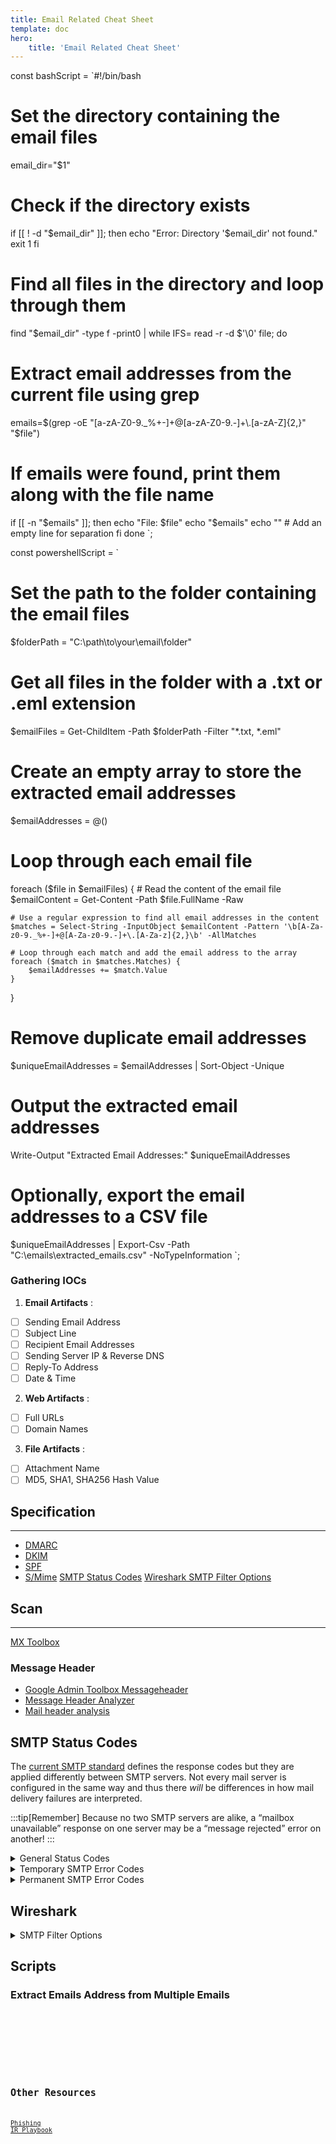 ```yaml
---
title: Email Related Cheat Sheet
template: doc
hero: 
    title: 'Email Related Cheat Sheet'
---
```


const bashScript = `#!/bin/bash

# Set the directory containing the email files
email_dir="$1"

# Check if the directory exists
if [[ ! -d "$email_dir" ]]; then
  echo "Error: Directory '$email_dir' not found."
  exit 1
fi

# Find all files in the directory and loop through them
find "$email_dir" -type f -print0 | while IFS= read -r -d $'\0' file; do
  # Extract email addresses from the current file using grep
  emails=$(grep -oE "[a-zA-Z0-9._%+-]+@[a-zA-Z0-9.-]+\.[a-zA-Z]{2,}" "$file")

  # If emails were found, print them along with the file name
  if [[ -n "$emails" ]]; then
    echo "File: $file"
    echo "$emails"
    echo "" # Add an empty line for separation
  fi
done
`;

const powershellScript = `
# Set the path to the folder containing the email files
$folderPath = "C:\path\to\your\email\folder"

# Get all files in the folder with a .txt or .eml extension
$emailFiles = Get-ChildItem -Path $folderPath -Filter "*.txt, *.eml"

# Create an empty array to store the extracted email addresses
$emailAddresses = @()

# Loop through each email file
foreach ($file in $emailFiles) {
    # Read the content of the email file
    $emailContent = Get-Content -Path $file.FullName -Raw

    # Use a regular expression to find all email addresses in the content
    $matches = Select-String -InputObject $emailContent -Pattern '\b[A-Za-z0-9._%+-]+@[A-Za-z0-9.-]+\.[A-Za-z]{2,}\b' -AllMatches

    # Loop through each match and add the email address to the array
    foreach ($match in $matches.Matches) {
        $emailAddresses += $match.Value
    }
}

# Remove duplicate email addresses
$uniqueEmailAddresses = $emailAddresses | Sort-Object -Unique

# Output the extracted email addresses
Write-Output "Extracted Email Addresses:"
$uniqueEmailAddresses

# Optionally, export the email addresses to a CSV file
$uniqueEmailAddresses | Export-Csv -Path "C:\emails\extracted_emails.csv" -NoTypeInformation
`;


### Gathering IOCs

1. **Email Artifacts** :

- [ ] Sending Email Address
- [ ] Subject Line
- [ ] Recipient Email Addresses
- [ ] Sending Server IP & Reverse DNS
- [ ] Reply-To Address
- [ ] Date & Time

2. **Web Artifacts** :

- [ ] Full URLs
- [ ] Domain Names

3. **File Artifacts** :

- [ ] Attachment Name
- [ ] MD5, SHA1, SHA256 Hash Value

## Specification

---

- [DMARC](https://dmarcian.com/getting-started-with-dmarc/)
- [DKIM](https://dmarcian.com/dkim-selectors/)
- [SPF](https://dmarcian.com/spf-syntax-table/)
- [S/Mime](https://learn.microsoft.com/en-us/exchange/security-and-compliance/smime-exo/smime-exo)
[SMTP Status Codes](https://www.mailersend.com/blog/smtp-codes)
[Wireshark SMTP Filter Options](https://www.wireshark.org/docs/dfref/s/smtp.html)

## Scan

---

[MX Toolbox](https://mxtoolbox.com/)

### Message Header

- [Google Admin Toolbox Messageheader](https://toolbox.googleapps.com/apps/messageheader/analyzeheader)
- [Message Header Analyzer](https://mha.azurewebsites.net/)
- [Mail header analysis](https://mailheader.org/)

## SMTP Status Codes

The [current SMTP standard](https://datatracker.ietf.org/doc/html/rfc5321) defines the response codes but they are applied differently between SMTP servers. Not every mail server is configured in the same way and thus there *will* be differences in how mail delivery failures are interpreted.

:::tip[Remember]
Because no two SMTP servers are alike, a “mailbox unavailable” response on one server may be a “message rejected” error on another!
:::

<details>
<summary>General Status Codes</summary>

SMTP codes that start with 2 and 3 are general status messages that are sent in reply to requests from the sending server. They do not indicate errors in the mail delivery but are used as prompts in the exchange between the mail servers.

| **SMTP code** | **Description**                                                                         | **Meaning**                                                                                           |
| ------------- | --------------------------------------------------------------------------------------- | ----------------------------------------------------------------------------------------------------- |
| 214           | Help message                                                                            | A response to the HELP command that usually includes a link or URL to the FAQ page.                   |
| 220           | SMTP Service ready                                                                      | The receiving server is ready for the next command.                                                   |
| 221           | Service closing transmission channel                                                    | The receiving server is closing the SMTP connection.                                                  |
| 235           | 2.7.0 Authentication succeeded                                                          | The sending server’s authentication is successful.                                                    |
| 250           | Requested mail action okay, completed                                                   | Success! The email was delivered.                                                                     |
| 251           | User not local; will forward to <forward-path>                                          | The receiving server doesn’t recognize the recipient but it will forward it to another email address. |
| 252           | Cannot VRFY user, but will accept message and attempt delivery                          | The receiving server doesn’t recognize the recipient but it will try to deliver the email anyway.     |
| 334           | Reponse to email authentication AUTH command when the authentication method is accepted | Authentication has been successful.                                                                   |
| 354           | Start mail input                                                                        | The email “header” has been received, the server is now waiting for the “body” of the message.        |

</details>

<details>
<summary>Temporary SMTP Error Codes</summary>

SMTP 400 codes are transient errors and are usually related to issues at the receiving mail server. Messages are returned as a soft bounce and the sender may try again after, for example, reducing the size of the attachments in the email.

| **SMTP code** | **Description**                                         | **Meaning**                                                                                                                                                                                                                                                                                                                                                                                                                                             |
| ------------- | ------------------------------------------------------- | ------------------------------------------------------------------------------------------------------------------------------------------------------------------------------------------------------------------------------------------------------------------------------------------------------------------------------------------------------------------------------------------------------------------------------------------------------- |
| 421           | Service not available, closing transmission channel     | The receiving server or sending server is not reachable but another mail delivery will be attempted. If you are using a remote server like MailerSend's SMTP relay to send emails, test that you can connect to it successfully. Otherwise, you may wish to check the receiving server’s availability.                                                                                                                                                  |
| 450           | Requested mail action not taken: mailbox unavailable    | This error could mean that the recipient does not exist, the mailbox does not have permission to receive the email, or the message was rejected due to a blocklist or filter.  <br>  <br>To fix this, you should confirm the recipient’s email address, see if [your IP address is on a blocklist](https://www.mailercheck.com/articles/email-blocklist-removal), test your email for spam-like content, or try sending an email without an attachment. |
| 451           | Requested action aborted: error in processing           | The receiving server is unable to process the message due to [email authentication rules](https://www.mailersend.com/blog/email-authentication). For example, if Sender Policy Framework (SPF) is being used, you should confirm that a DNS lookup can be made for your sending domain and that the domain’s name server is functioning properly.                                                                                                       |
| 452           | Requested action not taken: insufficient system storage | The receiving server is overwhelmed by too many messages being sent at once or is out of memory or storage space. Review your sending rate by looking at your mail-sending queue and logs, or inform the server’s mail administrator about the storage and free memory issues.                                                                                                                                                                          |
| 455           | Server unable to accommodate the parameters             | The server cannot process the command at this time. You can retry after waiting a while or contact the receiving server’s mail administrator if the error persists.                                                                                                                                                                                                                                                                                     |

</details>

<details>
<summary>Permanent SMTP Error Codes</summary>

SMTP 500 reply codes are mail delivery errors of a permanent nature that are usually caused by the sender. The receiving server returns the message as a hard bounce and prefers that the sender not try again unless the problem is fixed.

The 500 series starts with errors in issuing SMTP commands like the following examples:

| **SMTP code** | **Description**                         | **Meaning**                                                                                                                                                                                                                        |
| ------------- | --------------------------------------- | ---------------------------------------------------------------------------------------------------------------------------------------------------------------------------------------------------------------------------------- |
| 500           | Syntax error, command unrecognized      | The receiving server does not recognize the command. If your server is using antivirus or firewall software, try disabling them before sending the message again.                                                                  |
| 501           | Syntax error in parameters or arguments | The command is recognized but there are errors with its options or command arguments. This server error is sometimes returned for an invalid or incorrect email! But it may be due to your antivirus or firewall software as well. |
| 502           | Command not implemented                 | The command is currently not supported on the receiving server. Review your sending commands as well as your MTA’s configuration.                                                                                                  |
| 503           | Bad sequence of commands                | The receiving server recognizes the command but its parameters or options are in the wrong sequence. This sometimes appears when the email account is not authenticated. Do review your MTA’s configuration as well.               |
| 504           | Command parameter not implemented       | Similar to 502, the command is recognized but its parameters or options are not supported on the receiving server. You may wish to review your sending commands as well as your MTA’s configuration.                               |
| 521           | Server does not accept mail             | The server does not receive or send mail. This may be because the server is part of a mail relay. The email may fail or be relayed to another mail server. Check if the email has been delivered to confirm.                       |

</details>


## Wireshark

<details>
<summary>SMTP Filter Options</summary>

Taken from [Wireshark](https://www.wireshark.org/docs/dfref/s/smtp.html)

|Field name|Description|Type|Versions|
|---|---|---|---|
|smtp.auth.password|Password|Character string|1.10.0 to 4.4.5|
|smtp.auth.username|Username|Character string|1.10.0 to 4.4.5|
|smtp.auth.username_password|Username/Password|Character string|2.0.1 to 4.4.5|
|smtp.base64_decode|base64 decode failed or is not enabled (check SMTP preferences)|Label|2.0.1 to 4.4.5|
|smtp.command_line|Command Line|Character string|1.8.0 to 4.4.5|
|smtp.data.fragment|DATA fragment|Frame number|1.0.0 to 4.4.5|
|smtp.data.fragment.count|DATA fragment count|Unsigned integer (32 bits)|1.6.0 to 4.4.5|
|smtp.data.fragment.error|DATA defragmentation error|Frame number|1.0.0 to 4.4.5|
|smtp.data.fragment.multiple_tails|DATA has multiple tail fragments|Boolean|1.0.0 to 4.4.5|
|smtp.data.fragment.overlap|DATA fragment overlap|Boolean|1.0.0 to 4.4.5|
|smtp.data.fragment.overlap.conflicts|DATA fragment overlapping with conflicting data|Boolean|1.0.0 to 4.4.5|
|smtp.data.fragment.too_long_fragment|DATA fragment too long|Boolean|1.0.0 to 4.4.5|
|smtp.data.fragments|DATA fragments|Label|1.0.0 to 4.4.5|
|smtp.data.reassembled.in|Reassembled DATA in frame|Frame number|1.0.0 to 4.4.5|
|smtp.data.reassembled.length|Reassembled DATA length|Unsigned integer (32 bits)|1.4.0 to 4.4.5|
|smtp.eom|EOM|Label|2.0.0 to 4.4.5|
|smtp.message|Message|Character string|1.8.0 to 4.4.5|
|smtp.req|Request|Boolean|1.0.0 to 4.4.5|
|smtp.req.command|Command|Character string|1.0.0 to 4.4.5|
|smtp.req.parameter|Request parameter|Character string|1.0.0 to 4.4.5|
|smtp.response|Response|Character string|1.8.0 to 4.4.5|
|smtp.response.code|Response code|Unsigned integer (32 bits)|1.0.0 to 4.4.5|
|smtp.response.code.unexpected|Unexpected response code in multiline response|Label|3.2.0 to 4.4.5|
|smtp.rsp|Response|Boolean|1.0.0 to 4.4.5|
|smtp.rsp.parameter|Response parameter|Character string|1.0.0 to 4.4.5|

</details>

## Scripts

### Extract Emails Address from Multiple Emails

<Tabs>
  <TabItem label="Bash" icon="seti:shell">
  <Code code={bashScript} lang="bash" title={"extract_emails.sh"}  />
  </TabItem>
  <TabItem label="PowerShell" icon="seti:powershell">
    <Code code={powershellScript} lang="ps1" title={"extract_emails.ps1"}  />

  </TabItem>
</Tabs>

## Other Resources

[Phishing IR Playbook](https://github.com/counteractive/incident-response-plan-template/blob/master/playbooks/playbook-phishing.md)
